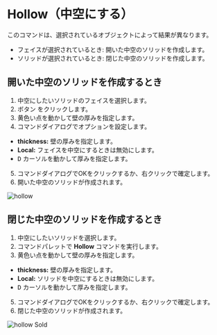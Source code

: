 
# Hollow（中空にする）

<Reference shortcut="" command="Hollow" button="コマンドバー右" />

このコマンドは、選択されているオブジェクトによって結果が異なります。
- フェイスが選択されているとき: 開いた中空のソリッドを作成します。
- ソリッドが選択されているとき: 閉じた中空のソリッドを作成します。

## 開いた中空のソリッドを作成するとき

1. 中空にしたいソリッドのフェイスを選択します。
2. ボタン <ButtonIcon type="button-hollow" /> をクリックします。
3. 黄色い点を動かして壁の厚みを指定します。
4. コマンドダイアログでオプションを設定します。
  - **thickness:** 壁の厚みを指定します。
  - **Local:** フェイスを中空にするときは無効にします。
  - <kbd>D</kbd> カーソルを動かして厚みを指定します。
5. コマンドダイアログでOKをクリックするか、右クリックで確定します。
6. 開いた中空のソリッドが作成されます。

![hollow](/img/hollow.gif)

## 閉じた中空のソリッドを作成するとき

1. 中空にしたいソリッドを選択します。
2. コマンドパレットで **Hollow** コマンドを実行します。
3. 黄色い点を動かして壁の厚みを指定します。
  - **thickness:** 壁の厚みを指定します。
  - **Local:** ソリッドを中空にするときは無効にします。
  - <kbd>D</kbd> カーソルを動かして厚みを指定します。
5. コマンドダイアログでOKをクリックするか、右クリックで確定します。
6. 閉じた中空のソリッドが作成されます。

![hollow Sold](/img/hollow-solid.gif)



